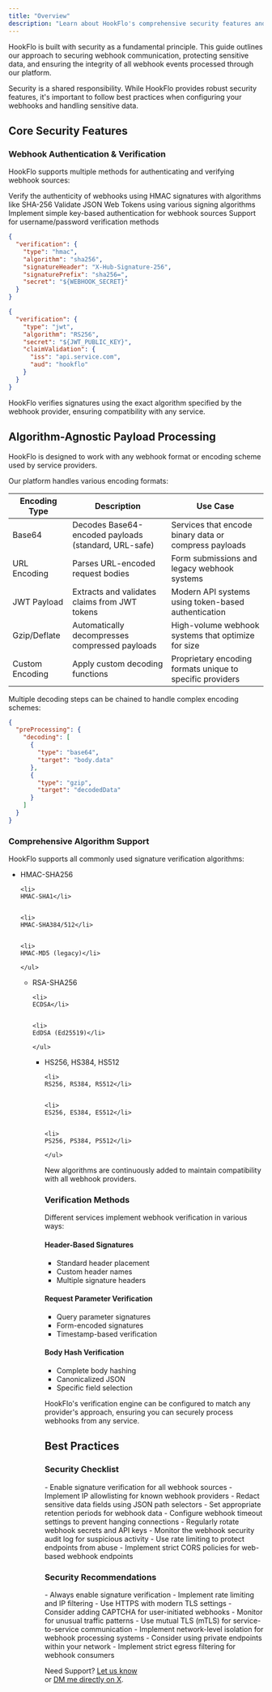 ```yaml
---
title: "Overview"
description: "Learn about HookFlo's comprehensive security features and algorithm-agnostic payload processing"
---
```


HookFlo is built with security as a fundamental principle. This guide outlines our approach to securing webhook communication, protecting sensitive data, and ensuring the integrity of all webhook events processed through our platform.

<Note>
  Security is a shared responsibility. While HookFlo provides robust security features, it's important to follow best practices when configuring your webhooks and handling sensitive data.
</Note>

## Core Security Features

### Webhook Authentication & Verification

HookFlo supports multiple methods for authenticating and verifying webhook sources:

<CardGroup cols={2}>
  <Card title="HMAC Signature Verification" icon="shield-check">
    Verify the authenticity of webhooks using HMAC signatures with algorithms like SHA-256
  </Card>
  <Card title="JWT Validation" icon="key">
    Validate JSON Web Tokens using various signing algorithms
  </Card>
  <Card title="API Keys" icon="lock">
    Implement simple key-based authentication for webhook sources
  </Card>
  <Card title="Basic Authentication" icon="user-lock">
    Support for username/password verification methods
  </Card>
</CardGroup>

<CodeGroup>

```json HMAC Configuration
{
  "verification": {
    "type": "hmac",
    "algorithm": "sha256",
    "signatureHeader": "X-Hub-Signature-256",
    "signaturePrefix": "sha256=",
    "secret": "${WEBHOOK_SECRET}"
  }
}
```


```json JWT Configuration
{
  "verification": {
    "type": "jwt",
    "algorithm": "RS256",
    "secret": "${JWT_PUBLIC_KEY}",
    "claimValidation": {
      "iss": "api.service.com",
      "aud": "hookflo"
    }
  }
}
```

</CodeGroup>

HookFlo verifies signatures using the exact algorithm specified by the webhook provider, ensuring compatibility with any service.

## Algorithm-Agnostic Payload Processing

HookFlo is designed to work with any webhook format or encoding scheme used by service providers.

Our platform handles various encoding formats:

| Encoding Type   | Description                                          | Use Case                                                  |
| --------------- | ---------------------------------------------------- | --------------------------------------------------------- |
| Base64          | Decodes Base64-encoded payloads (standard, URL-safe) | Services that encode binary data or compress payloads     |
| URL Encoding    | Parses URL-encoded request bodies                    | Form submissions and legacy webhook systems               |
| JWT Payload     | Extracts and validates claims from JWT tokens        | Modern API systems using token-based authentication       |
| Gzip/Deflate    | Automatically decompresses compressed payloads       | High-volume webhook systems that optimize for size        |
| Custom Encoding | Apply custom decoding functions                      | Proprietary encoding formats unique to specific providers |

Multiple decoding steps can be chained to handle complex encoding schemes:

```json
{
  "preProcessing": {
    "decoding": [
      {
        "type": "base64",
        "target": "body.data"
      },
      {
        "type": "gzip",
        "target": "decodedData"
      }
    ]
  }
}
```

### Comprehensive Algorithm Support

HookFlo supports all commonly used signature verification algorithms:

<CardGroup cols={3}>
  <Card title="HMAC Algorithms" icon="lock-hashtag">
    <ul>
    <li>
    HMAC-SHA256</li>

    
    <li>
    HMAC-SHA1</li>

    
    <li>
    HMAC-SHA384/512</li>

    
    <li>
    HMAC-MD5 (legacy)</li>

    </ul>
  </Card>
  <Card title="Asymmetric Algorithms" icon="key-skeleton">
    <ul>
    <li>
    RSA-SHA256</li>

    
    <li>
    ECDSA</li>

    
    <li>
    EdDSA (Ed25519)</li>

    </ul>
  </Card>
  <Card title="JWT Algorithms" icon="token">
    <ul>
    <li>
    HS256, HS384, HS512</li>

    
    <li>
    RS256, RS384, RS512</li>

    
    <li>
    ES256, ES384, ES512</li>

    
    <li>
    PS256, PS384, PS512</li>

    </ul>
  </Card>
</CardGroup>

New algorithms are continuously added to maintain compatibility with all webhook providers.

### Verification Methods

<Accordion title="Flexible Verification Strategies">
  Different services implement webhook verification in various ways:

  #### Header-Based Signatures

  - Standard header placement
  - Custom header names
  - Multiple signature headers

  #### Request Parameter Verification

  - Query parameter signatures
  - Form-encoded signatures
  - Timestamp-based verification

  #### Body Hash Verification

  - Complete body hashing
  - Canonicalized JSON
  - Specific field selection

  HookFlo's verification engine can be configured to match any provider's approach, ensuring you can securely process webhooks from any service.
</Accordion>

## Best Practices

### Security Checklist

<Check>
  - Enable signature verification for all webhook sources
  - Implement IP allowlisting for known webhook providers
  - Redact sensitive data fields using JSON path selectors
  - Set appropriate retention periods for webhook data
  - Configure webhook timeout settings to prevent hanging connections
  - Regularly rotate webhook secrets and API keys
  - Monitor the webhook security audit log for suspicious activity
  - Use rate limiting to protect endpoints from abuse
  - Implement strict CORS policies for web-based webhook endpoints
</Check>

### Security Recommendations

<Accordion title="For Public-Facing Endpoints">
  - Always enable signature verification
  - Implement rate limiting and IP filtering
  - Use HTTPS with modern TLS settings
  - Consider adding CAPTCHA for user-initiated webhooks
  - Monitor for unusual traffic patterns
</Accordion>

<Accordion title="For Internal Systems">
  - Use mutual TLS (mTLS) for service-to-service communication
  - Implement network-level isolation for webhook processing systems
  - Consider using private endpoints within your network
  - Implement strict egress filtering for webhook consumers
</Accordion>

Need Support? [Let us know](mailto:support@hookflo.dev)\
or [DM me directly on X](https://x.com/Prateek53788134).